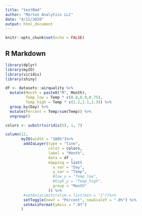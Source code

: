 ```yaml
---
title: "testRmd"
author: "Morton Analytics LLC"
date: "4/11/2020"
output: html_document
---
```


```r
knitr::opts_chunk$set(echo = FALSE)
```

## R Markdown


```r
library(dplyr)
library(myIO)
library(viridis)
library(shiny)

df <- datasets::airquality %>%
  mutate(Month = paste0("M", Month),
         Temp_low = Temp * c(0.8,0.9,0.75),
         Temp_high = Temp * c(1.2,1.1,1.3)) %>%
  group_by(Day) %>%
  mutate(Percent = Temp/sum(Temp)) %>%
  ungroup()

colors <- substr(viridis(5), 1, 7)

column(12,
       myIO(width = "100%")%>%
        addIoLayer(type = "line",
                   color = colors,
                   label = "Month",
                   data = df ,
                   mapping = list(
                     x_var = "Day",
                     y_var = "Temp",
                     #low_y = "Temp_low",
                     #high_y = "Temp_high",
                     group = "Month"
                   )) %>%
        #setAxisLimits(xlim = list(min = "1"))%>%
        setToggle(newY = "Percent", newScaleY = ".0%") %>%
        setAxisFormat(yAxis = ".0f")
       )

```

